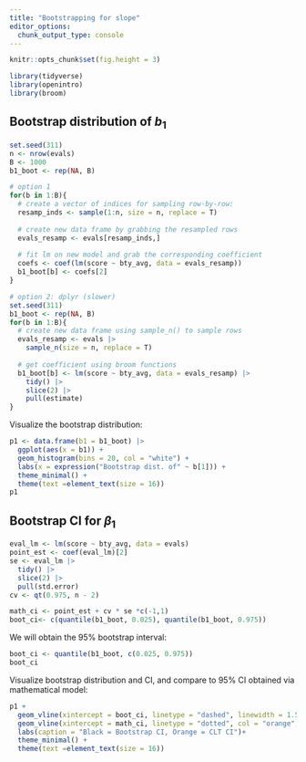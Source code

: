 ```yaml
---
title: "Bootstrapping for slope"
editor_options: 
  chunk_output_type: console
---
```

```r
knitr::opts_chunk$set(fig.height = 3) 
```

```r
library(tidyverse)
library(openintro)
library(broom)
```

## Bootstrap distribution of $b_{1}$

```r
set.seed(311)
n <- nrow(evals)
B <- 1000
b1_boot <- rep(NA, B)

# option 1
for(b in 1:B){
  # create a vector of indices for sampling row-by-row:
  resamp_inds <- sample(1:n, size = n, replace = T)
  
  # create new data frame by grabbing the resampled rows
  evals_resamp <- evals[resamp_inds,]
  
  # fit lm on new model and grab the corresponding coefficient
  coefs <- coef(lm(score ~ bty_avg, data = evals_resamp))
  b1_boot[b] <- coefs[2]
}
```

```r
# option 2: dplyr (slower)
set.seed(311)
b1_boot <- rep(NA, B)
for(b in 1:B){
  # create new data frame using sample_n() to sample rows
  evals_resamp <- evals |>
    sample_n(size = n, replace = T)
  
  # get coefficient using broom functions
  b1_boot[b] <- lm(score ~ bty_avg, data = evals_resamp) |>
    tidy() |>
    slice(2) |>
    pull(estimate)
}
```

Visualize the bootstrap distribution:

```r
p1 <- data.frame(b1 = b1_boot) |>
  ggplot(aes(x = b1)) +
  geom_histogram(bins = 20, col = "white") +
  labs(x = expression("Bootstrap dist. of" ~ b[1])) +
  theme_minimal() +
  theme(text =element_text(size = 16))
p1
```

## Bootstrap CI for $\beta_{1}$

```r
eval_lm <- lm(score ~ bty_avg, data = evals)
point_est <- coef(eval_lm)[2]
se <- eval_lm |>
  tidy() |>
  slice(2) |>
  pull(std.error)
cv <- qt(0.975, n - 2)

math_ci <- point_est + cv * se *c(-1,1)
boot_ci<- c(quantile(b1_boot, 0.025), quantile(b1_boot, 0.975))
```

We will obtain the 95% bootstrap interval: 

```r
boot_ci <- quantile(b1_boot, c(0.025, 0.975))
boot_ci
```

Visualize bootstrap distribution and CI, and compare to 95% CI obtained via mathematical model:

```r
p1 + 
  geom_vline(xintercept = boot_ci, linetype = "dashed", linewidth = 1.5) +
  geom_vline(xintercept = math_ci, linetype = "dotted", col = "orange", linewidth = 1.5) +
  labs(caption = "Black = Bootstrap CI, Orange = CLT CI")+
  theme_minimal() +
  theme(text =element_text(size = 16))
```

